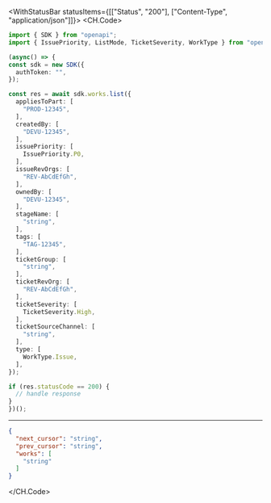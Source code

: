 

<WithStatusBar statusItems={[["Status", "200"], ["Content-Type", "application/json"]]}>
  <CH.Code>
  ```typescript List.ts
  import { SDK } from "openapi";
import { IssuePriority, ListMode, TicketSeverity, WorkType } from "openapi/dist/models/components";

(async() => {
  const sdk = new SDK({
    authToken: "",
  });

  const res = await sdk.works.list({
    appliesToPart: [
      "PROD-12345",
    ],
    createdBy: [
      "DEVU-12345",
    ],
    issuePriority: [
      IssuePriority.P0,
    ],
    issueRevOrgs: [
      "REV-AbCdEfGh",
    ],
    ownedBy: [
      "DEVU-12345",
    ],
    stageName: [
      "string",
    ],
    tags: [
      "TAG-12345",
    ],
    ticketGroup: [
      "string",
    ],
    ticketRevOrg: [
      "REV-AbCdEfGh",
    ],
    ticketSeverity: [
      TicketSeverity.High,
    ],
    ticketSourceChannel: [
      "string",
    ],
    type: [
      WorkType.Issue,
    ],
  });

  if (res.statusCode == 200) {
    // handle response
  }
})();
  ```
  ---

  ```json Example Response
  {
    "next_cursor": "string",
    "prev_cursor": "string",
    "works": [
      "string"
    ]
  }
  ```
  </CH.Code>
</WithStatusBar>
